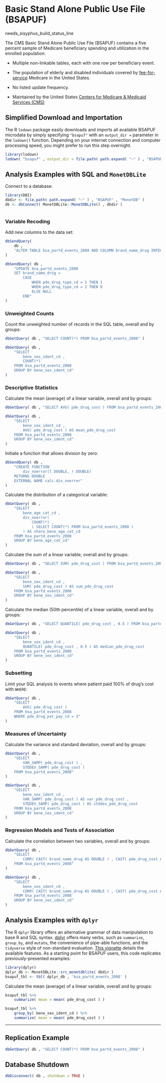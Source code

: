 # Basic Stand Alone Public Use File (BSAPUF) {-}

needs_sisyphus_build_status_line

The CMS Basic Stand Alone Public Use File (BSAPUF) contains a five percent sample of Medicare beneficiary spending and utilization in the enrolled population.

* Multiple non-linkable tables, each with one row per beneficiary event.

* The population of elderly and disabled individuals covered by [fee-for-service](https://en.wikipedia.org/wiki/Fee-for-service) Medicare in the United States.

* No listed update frequency.

* Maintained by the United States [Centers for Medicare & Medicaid Services (CMS)](http://www.cms.gov/)

## Simplified Download and Importation {-}

The R `lodown` package easily downloads and imports all available BSAPUF microdata by simply specifying `"bsapuf"` with an `output_dir =` parameter in the `lodown()` function. Depending on your internet connection and computer processing speed, you might prefer to run this step overnight.

```r
library(lodown)
lodown( "bsapuf" , output_dir = file.path( path.expand( "~" ) , "BSAPUF" ) )
```

## Analysis Examples with SQL and `MonetDBLite` {-}

Connect to a database:

```r
library(DBI)
dbdir <- file.path( path.expand( "~" ) , "BSAPUF" , "MonetDB" )
db <- dbConnect( MonetDBLite::MonetDBLite() , dbdir )
```

```r

```

### Variable Recoding {-}

Add new columns to the data set:
```r
dbSendQuery( 
	db , 
	"ALTER TABLE bsa_partd_events_2008 ADD COLUMN brand_name_drug INTEGER" 
)

dbSendQuery( db , 
	"UPDATE bsa_partd_events_2008 
	SET brand_name_drug = 
		CASE 
			WHEN pde_drug_type_cd = 1 THEN 1 
			WHEN pde_drug_type_cd = 2 THEN 0 
			ELSE NULL 
		END" 
)
```

### Unweighted Counts {-}

Count the unweighted number of records in the SQL table, overall and by groups:
```r
dbGetQuery( db , "SELECT COUNT(*) FROM bsa_partd_events_2008" )

dbGetQuery( db ,
	"SELECT
		bene_sex_ident_cd ,
		COUNT(*) 
	FROM bsa_partd_events_2008
	GROUP BY bene_sex_ident_cd"
)
```

### Descriptive Statistics {-}

Calculate the mean (average) of a linear variable, overall and by groups:
```r
dbGetQuery( db , "SELECT AVG( pde_drug_cost ) FROM bsa_partd_events_2008" )

dbGetQuery( db , 
	"SELECT 
		bene_sex_ident_cd , 
		AVG( pde_drug_cost ) AS mean_pde_drug_cost
	FROM bsa_partd_events_2008 
	GROUP BY bene_sex_ident_cd" 
)
```

Initiate a function that allows division by zero:
```r
dbSendQuery( db , 
	"CREATE FUNCTION 
		div_noerror(l DOUBLE, r DOUBLE) 
	RETURNS DOUBLE 
	EXTERNAL NAME calc.div_noerror" 
)
```

Calculate the distribution of a categorical variable:
```r
dbGetQuery( db , 
	"SELECT 
		bene_age_cat_cd , 
		div_noerror( 
			COUNT(*) , 
			( SELECT COUNT(*) FROM bsa_partd_events_2008 ) 
		) AS share_bene_age_cat_cd
	FROM bsa_partd_events_2008 
	GROUP BY bene_age_cat_cd" 
)
```

Calculate the sum of a linear variable, overall and by groups:
```r
dbGetQuery( db , "SELECT SUM( pde_drug_cost ) FROM bsa_partd_events_2008" )

dbGetQuery( db , 
	"SELECT 
		bene_sex_ident_cd , 
		SUM( pde_drug_cost ) AS sum_pde_drug_cost 
	FROM bsa_partd_events_2008 
	GROUP BY bene_sex_ident_cd" 
)
```

Calculate the median (50th percentile) of a linear variable, overall and by groups:
```r
dbGetQuery( db , "SELECT QUANTILE( pde_drug_cost , 0.5 ) FROM bsa_partd_events_2008" )

dbGetQuery( db , 
	"SELECT 
		bene_sex_ident_cd , 
		QUANTILE( pde_drug_cost , 0.5 ) AS median_pde_drug_cost
	FROM bsa_partd_events_2008 
	GROUP BY bene_sex_ident_cd" 
)
```

### Subsetting {-}

Limit your SQL analysis to events where patient paid 100% of drug's cost with `WHERE`:
```r
dbGetQuery( db ,
	"SELECT
		AVG( pde_drug_cost )
	FROM bsa_partd_events_2008
	WHERE pde_drug_pat_pay_cd = 3"
)
```

### Measures of Uncertainty {-}

Calculate the variance and standard deviation, overall and by groups:
```r
dbGetQuery( db , 
	"SELECT 
		VAR_SAMP( pde_drug_cost ) , 
		STDDEV_SAMP( pde_drug_cost ) 
	FROM bsa_partd_events_2008" 
)

dbGetQuery( db , 
	"SELECT 
		bene_sex_ident_cd , 
		VAR_SAMP( pde_drug_cost ) AS var_pde_drug_cost ,
		STDDEV_SAMP( pde_drug_cost ) AS stddev_pde_drug_cost
	FROM bsa_partd_events_2008 
	GROUP BY bene_sex_ident_cd" 
)
```

### Regression Models and Tests of Association {-}

Calculate the correlation between two variables, overall and by groups:
```r
dbGetQuery( db , 
	"SELECT 
		CORR( CAST( brand_name_drug AS DOUBLE ) , CAST( pde_drug_cost AS DOUBLE ) )
	FROM bsa_partd_events_2008" 
)

dbGetQuery( db , 
	"SELECT 
		bene_sex_ident_cd , 
		CORR( CAST( brand_name_drug AS DOUBLE ) , CAST( pde_drug_cost AS DOUBLE ) )
	FROM bsa_partd_events_2008 
	GROUP BY bene_sex_ident_cd" 
)
```

## Analysis Examples with `dplyr` {-}

The R `dplyr` library offers an alternative grammar of data manipulation to base R and SQL syntax. [dplyr](https://github.com/tidyverse/dplyr/) offers many verbs, such as `summarize`, `group_by`, and `mutate`, the convenience of pipe-able functions, and the `tidyverse` style of non-standard evaluation. [This vignette](https://cran.r-project.org/web/packages/dplyr/vignettes/dplyr.html) details the available features. As a starting point for BSAPUF users, this code replicates previously-presented examples:

```r
library(dplyr)
dplyr_db <- MonetDBLite::src_monetdblite( dbdir )
bsapuf_tbl <- tbl( dplyr_db , 'bsa_partd_events_2008' )
```
Calculate the mean (average) of a linear variable, overall and by groups:
```r
bsapuf_tbl %>%
	summarize( mean = mean( pde_drug_cost ) )

bsapuf_tbl %>%
	group_by( bene_sex_ident_cd ) %>%
	summarize( mean = mean( pde_drug_cost ) )
```

---

## Replication Example {-}

```r
dbGetQuery( db , "SELECT COUNT(*) FROM bsa_partd_events_2008" )
```

## Database Shutdown {-}

```r
dbDisconnect( db , shutdown = TRUE )
```
